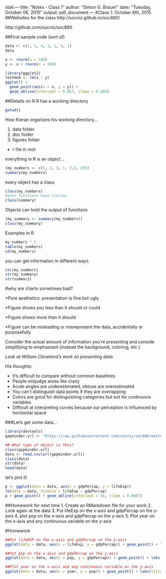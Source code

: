 stall.---
title: "Notes - Class 1"
author: "Simon G. Brauer"
date: "Tuesday, October 06, 2015"
output: pdf_document
---
#Class 1: October 6th, 2015
##Websites for the class
http://socviz.github.io/soc880/

http://github.com/socviz/soc880

##First sample code (sort of)
```r
data <- c(1, 1, 4, 1, 1, 4, 1)
data

x <- rnorm(n = 100)
y <- x + rnorm(n = 100)
```

```r
library(ggplot2)
testmod <- lm(x ~ y)
ggplot() +
  geom_point(aes(x = x, y = y)) +
  geom_abline(intercept = 0.057, slope = 0.509)
```

##Details on R
R has a working directory
```r
getwd()
```

How Kieran organizes his working directory...

1. data folder
2. doc folder
3. figures folder

* r file in root

everything in R is an object...
```r
(my_numbers <- c(1, 2, 3, 1, 3,5, 25))
summary(my_numbers)
```

every object has a class
```r
class(my_numbers)
#even functions have classes
class(summary)
```

Objects can hold the output of functions
```r
(my_summary <- summary(my_numbers))
class(my_summary)
```

Examples in R
```r
my_numbers * 2
table(my_numbers)
sd(my_numbers)
```

you can get information in different ways
```r
str(my_numbers)
str(my_summary)
str(summary)
```

#why are charts sometimes bad?

*Pure aesthetics: presentation is fine but ugly

*Figure shows you less than it should or could

*Figure shows more than it should

*Figure can be misleading or misrepresent the data, accidentally or purposefully

Consider the actual amount of information you're presenting and conside simplifying to emphasizeit (instead the background, coloring, etc.)

*Look at William Cleveland's work on presenting data*

His thoughts:

* It's difficult to compare without common baselines
* People misjudge areas like crazy
* Acute angles are underestimated, obtuse are overestimated
* You can't distinguish data points if they are overlapping
* Colors are good for distinguishing categories but not for continuous variables
* Difficult at interpreting curves because our perception is influenced by horizontal space

###Let's get some data...
```r
library(devtools)
gapminder.url <- "https://raw.githubusercontent.com/socviz/soc880/master/data/gapminder.csv"

## What type of object is this?
class(gapminder.url)
data <- read.csv(url(gapminder.url))
class(data)
str(data)
head(data)
```

let's plot it!
```r
p <- ggplot(data = data, aes(x = gdpPercap, y = lifeExp))
lm(data = data, formula = lifeExp ~ gdpPercap)
p + geom_point() + geom_abline(intercept = 54, slope = 0.0007)
```

##Homework for next time
1. Create an RMarkdown file for your work
2. Look again at the data
3. Put lifeExp on the x-axis and gdpPercap on the y-axis
4. plot pop on the x-axis and gdpPercap on the y-axis
5. Plot year on the x-axis and any continuous variable on the y-axis

#Homework
```r
##Put lifeEXP on the x-axis and gdpPercap on the y-axis
ggplot(data = data, aes(x = lifeExp, y = gdpPercap)) + geom_point() + labs(title = "GDP Per Capita plotted Across Life Expectancy")

##Put pop on the x-axis and gdpPercap on the y-axis
ggplot(data = data, aes(x = pop, y = gdpPercap)) + geom_point() + labs(title = "GDP Per Capita Plotted Across Population")

##Plot year on the x-axis and any continuous variable on the y-axis
ggplot(data = data, aes(x = year, y = pop)) + geom_point() + labs(title = "Population Plotted Across Years")
```
